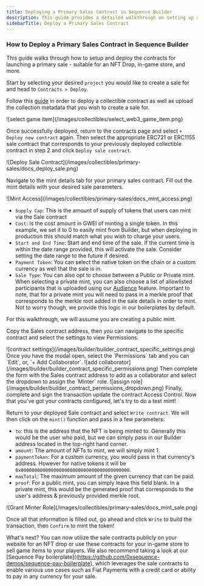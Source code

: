 ---
title: Deploying a Primary Sales Contract in Sequence Builder
description: This guide provides a detailed walkthrough on setting up and deploying a Primary Sales Contract in Builder. It discusses the differences between ERC721 and ERC1155 contracts, walks through the steps of deploying a contract.
sidebarTitle: Deploy a Primary Sales Contract
---


### How to Deploy a Primary Sales Contract in Sequence Builder

This guide walks through how to setup and deploy the contracts for launching a primary sale - suitable for an NFT Drop, in-game store, and more.

<Steps>
<Step title="Step 1: Navigate to contracts">

Start by selecting your desired `project` you would like to create a sale for and head to `Contracts > Deploy`.

</Step>
<Step title="Step 2: Deploy your chosen collectible contract">

Follow this [guide](/solutions/collectibles/contracts/deploy-an-item-collection) in order to deploy a collectible contract as well as upload the collection metadata that you wish to create a sale for.
<Frame> 
![select game item](/images/collectibles/select_web3_game_item.png)
</Frame> 
</Step>
<Step title="Step 3: Deploy your Primary Sales contract">

Once successfully deployed, return to the contracts page and select `+ Deploy new contract` again. Then select the appropriate ERC721 or ERC1155 sale contract that corresponds to your previously deployed collectible contract in step 2 and click `Deploy sale contract`.
<Frame> 
![Deploy Sale Contract](/images/collectibles/primary-sales/docs_deploy_sale.png)
</Frame> 
</Step>
<Step title="Step 4: Set your mint details on the Primary Sales contract.">

Navigate to the mint details tab for your primary sales contract. Fill out the mint details with your desired sale parameters. 
<Frame> 
![Mint Access](/images/collectibles/primary-sales/docs_mint_access.png)
</Frame> 

- `Supply Cap`: This is the amount of supply of tokens that users can mint via the Sale contract
- `Cost`: Is the cost amount in GWEI of minting a single token. In this example, we set it to 0 to easily mint from Builder, but when deploying in production this should match what you wish to charge your users.
- `Start and End Time`: Start and end time of the sale. If the current time is within the date range provided, this will activate the sale. Consider setting the date range to the future if desired.
- `Payment Token`: You can select the native token on the chain or a custom currency as well that the sale is in.
- `Sale Type`: You can also opt to choose between a Public or Private mint.  When selecting a private mint, you can also choose a list of allowlisted participants that is uploaded using our [Audience](https://sequence.build/project/default/audience/) feature. Important to note, that for a private mint you will need to pass in a merkle proof that corresponds to the merkle root added in the sale details in order to mint. Not to worry though, we provide this logic in our boilerplates by default.

For this walkthrough, we will assume you are creating a public mint.

</Step>
<Step title="Step 5: Add MinterRole for Sales Contract to Collection Contract">

Copy the Sales contract address, then you can navigate to the specific contract and select the settings to view Permissions.
<Frame> 
![contract settings](/images/builder/builder_contract_specific_settings.png)
</Frame> 
Once you have the modal open, select the `Permissions` tab and you can `Edit`, or, `+ Add Collaborator`.
<Frame> 
![add collaborator](/images/builder/builder_contract_specific_permissions.png)
</Frame> 
Then complete the form with the Sales contract address to add as a collaborator and select the dropdown to assign the `Minter` role.
<Frame> 
![assign role](/images/builder/builder_contract_permissions_dropdown.png)
</Frame> 
Finally, complete and sign the transaction update the contract Access Control.

</Step>
<Step title="Step 6: ">
Now that you've got your contracts configured, let's try to do a test mint! 

Return to your deployed Sale contract and select `Write contract`. We will then click on the `mint()` function and pass in a few parameters:

- `to`: this is the address that the NFT is being minted to. Generally this would be the user who paid, but we can simply pass in our Builder address located in the top-right hand corner.
- `amount`: The amount of NFTs to mint, we will simply mint 1.
- `paymentToken`: For a custom currency, you would pass in that currency's address. However for native tokens it will be `0x0000000000000000000000000000000000000000`.
- `maxTotal`: The maximum amount of the given currency that can be paid.
- `proof`: For a public mint, you can simply leave this field blank. In a private mint, this would be the generated proof that corresponds to the user's address & previously provided merkle root.

<Frame> 
![Grant Minter Role](/images/collectibles/primary-sales/docs_mint_sale.png)
</Frame> 

Once all that information is filled out, go ahead and click `Write` to build the transaction, then `Confirm` to mint the token!
</Step>
</Steps>

What's next? You can now utilize the sale contracts publicly on your website for an NFT drop or use these contracts for your in-game store to sell game items to your players. We also recommend taking a look at our [Sequence Pay boilerplate]((https://github.com/0xsequence-demos/sequence-pay-boilerplate), which leverages the sale contracts to enable various use cases such as Fiat Payments with a credit card or ability to pay in any currency for your sale.
